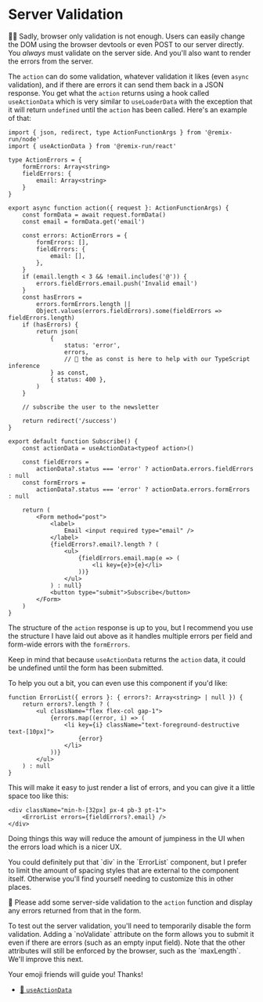 # Server Validation

<EpicVideo url="https://www.epicweb.dev/workshops/professional-web-forms/form-validation/server-side-validation-and-custom-error-messages" />

👨‍💼 Sadly, browser only validation is not enough. Users can easily change the
DOM using the browser devtools or even POST to our server directly. You _always_
must validate on the server side. And you'll also want to render the errors from
the server.

The `action` can do some validation, whatever validation it likes (even `async`
validation), and if there are errors it can send them back in a JSON response.
You get what the `action` returns using a hook called `useActionData` which is
very similar to `useLoaderData` with the exception that it will return
`undefined` until the `action` has been called. Here's an example of that:

```tsx filename=app/routes/subscribe.tsx lines=2,4-9,15-36,44,46-49,56-62
import { json, redirect, type ActionFunctionArgs } from '@remix-run/node'
import { useActionData } from '@remix-run/react'

type ActionErrors = {
	formErrors: Array<string>
	fieldErrors: {
		email: Array<string>
	}
}

export async function action({ request }: ActionFunctionArgs) {
	const formData = await request.formData()
	const email = formData.get('email')

	const errors: ActionErrors = {
		formErrors: [],
		fieldErrors: {
			email: [],
		},
	}
	if (email.length < 3 && !email.includes('@')) {
		errors.fieldErrors.email.push('Invalid email')
	}
	const hasErrors =
		errors.formErrors.length ||
		Object.values(errors.fieldErrors).some(fieldErrors => fieldErrors.length)
	if (hasErrors) {
		return json(
			{
				status: 'error',
				errors,
				// 🦺 the as const is here to help with our TypeScript inference
			} as const,
			{ status: 400 },
		)
	}

	// subscribe the user to the newsletter

	return redirect('/success')
}

export default function Subscribe() {
	const actionData = useActionData<typeof action>()

	const fieldErrors =
		actionData?.status === 'error' ? actionData.errors.fieldErrors : null
	const formErrors =
		actionData?.status === 'error' ? actionData.errors.formErrors : null

	return (
		<Form method="post">
			<label>
				Email <input required type="email" />
			</label>
			{fieldErrors?.email?.length ? (
				<ul>
					{fieldErrors.email.map(e => (
						<li key={e}>{e}</li>
					))}
				</ul>
			) : null}
			<button type="submit">Subscribe</button>
		</Form>
	)
}
```

The structure of the `action` response is up to you, but I recommend you use the
structure I have laid out above as it handles multiple errors per field and
form-wide errors with the `formErrors`.

Keep in mind that because `useActionData` returns the `action` data, it could be
undefined until the form has been submitted.

To help you out a bit, you can even use this component if you'd like:

```tsx
function ErrorList({ errors }: { errors?: Array<string> | null }) {
	return errors?.length ? (
		<ul className="flex flex-col gap-1">
			{errors.map((error, i) => (
				<li key={i} className="text-foreground-destructive text-[10px]">
					{error}
				</li>
			))}
		</ul>
	) : null
}
```

This will make it easy to just render a list of errors, and you can give it a
little space too like this:

```tsx
<div className="min-h-[32px] px-4 pb-3 pt-1">
	<ErrorList errors={fieldErrors?.email} />
</div>
```

Doing things this way will reduce the amount of jumpiness in the UI when the
errors load which is a nicer UX.

<callout-info class="aside">
	You could definitely put that `div` in the `ErrorList` component, but I prefer
	to limit the amount of spacing styles that are external to the component
	itself. Otherwise you'll find yourself needing to customize this in other
	places.
</callout-info>

🐨 Please add some server-side validation to the `action` function and display
any errors returned from that in the form.

<callout-danger>
	To test out the server validation, you'll need to temporarily disable the form
	validation. Adding a `noValidate` attribute on the form allows you to submit
	it even if there are errors (such as an empty input field). Note that the
	other attributes will still be enforced by the browser, such as the
	`maxLength`. We'll improve this next.
</callout-danger>

Your emoji friends will guide you! Thanks!

- [📜 `useActionData`](https://remix.run/docs/en/main/hooks/use-action-data)
